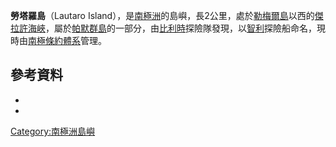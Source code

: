 {{coord|64|49|S|63|6|W|source:GNIS|display=title}}

'''勞塔羅島'''（Lautaro Island），是[[南極洲|南極洲]]的島嶼，長2公里，處於[[勒梅爾島|勒梅爾島]]以西的[[傑拉許海峽|傑拉許海峽]]，屬於[[帕默群島|帕默群島]]的一部分，由[[比利時|比利時]]探險隊發現，以[[智利|智利]]探險船命名，現時由[[南極條約體系|南極條約體系]]管理。

==參考資料==
*{{cite gnis | type = antarid | id = 8593| name = Lautaro Island | accessdate = 2013-06-04}}
*{{usgs-gazetteer|id=8593}}

{{Antarctica-geo-stub}}
[[Category:南極洲島嶼|Category:南極洲島嶼]]